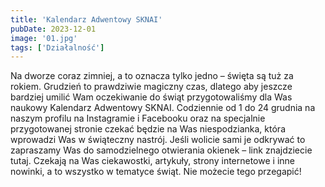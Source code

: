 ```yaml
---
title: 'Kalendarz Adwentowy SKNAI'
pubDate: 2023-12-01
image: '01.jpg'
tags: ['Działalność']
---
```


Na dworze coraz zimniej, a to oznacza tylko jedno – święta są tuż za rokiem. Grudzień to prawdziwie magiczny czas, dlatego aby jeszcze bardziej umilić Wam oczekiwanie do świąt przygotowaliśmy dla Was naukowy Kalendarz Adwentowy SKNAI. Codziennie od 1 do 24 grudnia na naszym profilu na Instagramie i Facebooku oraz na specjalnie przygotowanej stronie czekać będzie na Was niespodzianka, która wprowadzi Was w świąteczny nastrój. Jeśli wolicie sami je odkrywać to zapraszamy Was do samodzielnego otwierania okienek – link znajdziecie tutaj. Czekają na Was ciekawostki, artykuły, strony internetowe i inne nowinki, a to wszystko w tematyce świąt. Nie możecie tego przegapić!